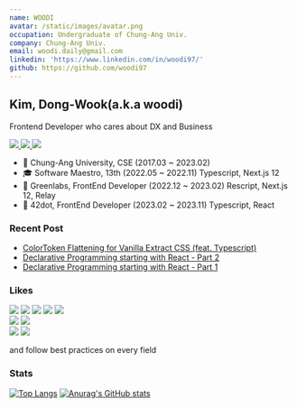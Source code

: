 ```yaml
---
name: WOODI
avatar: /static/images/avatar.png
occupation: Undergraduate of Chung-Ang Univ.
company: Chung-Ang Univ.
email: woodi.daily@gmail.com
linkedin: 'https://www.linkedin.com/in/woodi97/'
github: https://github.com/woodi97
---
```


## Kim, Dong-Wook(a.k.a woodi)

Frontend Developer who cares about DX and Business

<div
  style={{
    display: 'flex',
    gap: '8px',
  }}
>
  <a target="_blank" href="https://woodi97.github.io/">
    <img
      style={{
        margin: '0',
      }}
      src="https://img.shields.io/badge/Blog-woodi97-181717?style=for-the-badge&logo=Github&logoColor=white"
    />
  </a>
  <a target="_blank" href="https://github.com/CauArchive">
    <img
      style={{
        margin: '0',
      }}
      src="https://img.shields.io/badge/Repo-CS_Knowledge-a374db?style=for-the-badge&logoColor=white"
    />
  </a>
  <a target="_blank" href="https://github.com/container-101">
    <img
      style={{
        margin: '0',
      }}
      src="https://img.shields.io/badge/Repo-Container101-006EF9?style=for-the-badge&logoColor=white"
    />
  </a>
</div>

- 🏫 Chung-Ang University, CSE (2017.03 ~ 2023.02)
- 🎓 Software Maestro, 13th (2022.05 ~ 2022.11) Typescript, Next.js 12
- 🏢 Greenlabs, FrontEnd Developer (2022.12 ~ 2023.02) Rescript, Next.js 12, Relay
- 🏢 42dot, FrontEnd Developer (2023.02 ~ 2023.11) Typescript, React

### Recent Post

- [ColorToken Flattening for Vanilla Extract CSS (feat. Typescript)](https://woodi97.github.io/blog/javascript/flat-color-token-object-for-vanilla-extract)
- [Declarative Programming starting with React - Part 2](https://woodi97.github.io/blog/reactjs/declarative-programming-part2)
- [Declarative Programming starting with React - Part 1](https://woodi97.github.io/blog/reactjs/declarative-programming-part1)

### Likes

<div
  style={{
    display: 'flex',
    flexDirection: 'column',
    gap: '8px',
  }}
>
  <div
    style={{
      display: 'flex',
      gap: '8px',
    }}
  >
    <img
      style={{
        margin: '0',
      }}
      src="https://img.shields.io/badge/-Typescript-3178c6?logo=typescript&logoColor=white&style=for-the-badge"
    />
    <img
      style={{
        margin: '0',
      }}
      src="https://img.shields.io/badge/-Rescript-e6484f?logo=rescript&logoColor=white&style=for-the-badge"
    />
    <img
      style={{
        margin: '0',
      }}
      src="https://img.shields.io/badge/-React-61DAFB?logo=react&logoColor=white&style=for-the-badge"
    />
    <img
      style={{
        margin: '0',
      }}
      src="https://img.shields.io/badge/-Next.js-000000?logo=nextdotjs&logoColor=white&style=for-the-badge"
    />
    <img
      style={{
        margin: '0',
      }}
      src="https://img.shields.io/badge/-Radix_UI-161618?logo=radixui&logoColor=white&style=for-the-badge"
    />
  </div>
  <div
    style={{
      display: 'flex',
      gap: '8px',
    }}
  >
    <img
      style={{
        margin: '0',
      }}
      src="https://img.shields.io/badge/-GraphQL-e10098?logo=graphql&logoColor=white&style=for-the-badge"
    />
    <img
      style={{
        margin: '0',
      }}
      src="https://img.shields.io/badge/-Relay-f26b00?logo=relay&logoColor=white&style=for-the-badge"
    />
  </div>
  <div
    style={{
      display: 'flex',
      gap: '8px',
    }}
  >
    <img
      style={{
        margin: '0',
      }}
      src="https://img.shields.io/badge/-Tesla-CC0000?logo=tesla&logoColor=white&style=for-the-badge"
    />
    <img
      style={{
        margin: '0',
      }}
      src="https://img.shields.io/badge/-SpaceX-000000?logo=spacex&logoColor=white&style=for-the-badge"
    />
  </div>
</div>

<p
  style={{
    fontSize: '14px',
    fontWeight: 'bold',
  }}
>
  and follow best practices on every field
</p>

### Stats

[![Top Langs](https://github-readme-stats-woodi97.vercel.app/api/top-langs/?username=woodi97&layout=compact&card_width=200&langs_count=8&theme=react)](https://github.com/anuraghazra/github-readme-stats)
[![Anurag's GitHub stats](https://github-readme-stats-woodi97.vercel.app/api?username=woodi97&rank_icon=percentile&card_width=200&show_icons=true&line_height=24&custom_title=Stats&theme=react)](https://github.com/anuraghazra/github-readme-stats)
